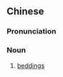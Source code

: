 {{also|牀上用品}}
==Chinese==
{{zh-forms|t2=牀上用品|type=112}}

===Pronunciation===
{{zh-pron
|m=chuángshàng yòngpǐn
|c=cong4 soeng6 jung6 ban2
|cat=n
}}

===Noun===
{{zh-noun}}

# [[bedding]]s